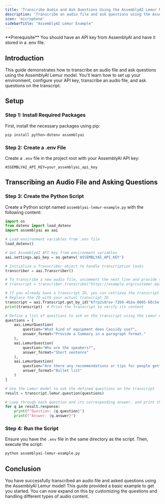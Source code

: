 ```yaml
---
title: 'Transcribe Audio and Ask Questions Using the AssemblyAI Lemur Model'
description: 'Transcribe an audio file and ask questions using the AssemblyAI Lemur model'
icon: 'microphone'
sidebarTitle: "AssemblyAI Lemur Example"
---
```


<Info>
  **Prerequisite** You should have an API key from AssemblyAI and have it stored in a .env file.
</Info>

## Introduction

This guide demonstrates how to transcribe an audio file and ask questions using the AssemblyAI Lemur model. You'll learn how to set up your environment, configure your API key, transcribe an audio file, and ask questions on the transcript.

## Setup

### Step 1: Install Required Packages

First, install the necessary packages using pip:

```sh
pip install python-dotenv assemblyai
```

### Step 2: Create a .env File

Create a `.env` file in the project root with your AssemblyAI API key:

```plaintext
ASSEMBLYAI_API_KEY=your_assemblyai_api_key
```

## Transcribing an Audio File and Asking Questions

### Step 3: Create the Python Script

Create a Python script named `assemblyai-lemur-example.py` with the following content:

```python assemblyai-lemur-example.py
import os
from dotenv import load_dotenv
import assemblyai as aai

# Load environment variables from .env file
load_dotenv()

# Get AssemblyAI API key from environment variables
aai.settings.api_key = os.getenv('ASSEMBLYAI_API_KEY')

# Initialize a Transcriber object to handle transcription tasks
transcriber = aai.Transcriber()

# To transcribe a new audio file, uncomment the next line and provide the file URL
# transcript = transcriber.transcribe("https://example.org/customer.mp3")

# If you already have a transcript ID, you can retrieve the transcript directly
# Replace the ID with your actual transcript ID
transcript = aai.Transcript.get_by_id("6frp2s8rav-72b6-4b3a-8605-60c5ef112ef8")
print(transcript)  # Print the transcript to verify its content

# Define a list of questions to ask on the transcript using the Lemur model
questions = [
    aai.LemurQuestion(
        question="What kind of equipment does Cassidy use?",
        answer_format="Provide a Summary in a paragraph format."
    ),
    aai.LemurQuestion(
        question="Who are the speakers?",
        answer_format="Short sentence"
    ),
    aai.LemurQuestion(
        question="Are there any recommendations or tips for people getting started with live streaming and handling fears and jitters?",
        answer_format="Bullet list"
    )
]

# Use the Lemur model to ask the defined questions on the transcript
result = transcript.lemur.question(questions)

# Loop through each question and its corresponding answer, and print them
for q in result.response:
    print(f"Question: {q.question}")
    print(f"Answer: {q.answer}")
```

### Step 4: Run the Script

Ensure you have the `.env` file in the same directory as the script. Then, execute the script:

```sh
python assemblyai-lemur-example.py
```

## Conclusion

You have successfully transcribed an audio file and asked questions using the AssemblyAI Lemur model! This guide provided a basic example to get you started. You can now expand on this by customizing the questions and handling different types of audio content.